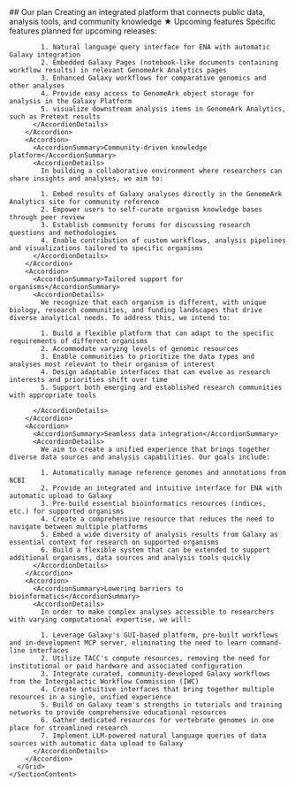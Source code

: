 <Section border>
  <SectionLayout paired>
    <SectionHeadline paired>
      ## Our plan
      <SubHeadline>
        Creating an integrated platform that connects public data, analysis tools, and community knowledge
      </SubHeadline>
    </SectionHeadline>
    <SectionContent paired>
      <Grid gridSx={{ gap: 4 }}>
        <Accordion>
          <AccordionSummary>★ Upcoming features</AccordionSummary>
          <AccordionDetails>
            Specific features planned for upcoming releases:

            1. Natural language query interface for ENA with automatic Galaxy integration
            2. Embedded Galaxy Pages (notebook-like documents containing workflow results) in relevant GenomeArk Analytics pages
            3. Enhanced Galaxy workflows for comparative genomics and other analyses
            4. Provide easy access to GenomeArk object storage for analysis in the Galaxy Platform
            5. visualize downstream analysis items in GenomeArk Analytics, such as Pretext results
          </AccordionDetails>
        </Accordion>
        <Accordion>
          <AccordionSummary>Community-driven knowledge platform</AccordionSummary>
          <AccordionDetails>
            In building a collaborative environment where researchers can share insights and analyses, we aim to:

            1. Embed results of Galaxy analyses directly in the GenomeArk Analytics site for community reference
            2. Empower users to self-curate organism knowledge bases through peer review
            3. Establish community forums for discussing research questions and methodologies
            4. Enable contribution of custom workflows, analysis pipelines and visualizations tailored to specific organisms
          </AccordionDetails>
        </Accordion>
        <Accordion>
          <AccordionSummary>Tailored support for organisms</AccordionSummary>
          <AccordionDetails>
            We recognize that each organism is different, with unique biology, research communities, and funding landscapes that drive diverse analytical needs. To address this, we intend to:

            1. Build a flexible platform that can adapt to the specific requirements of different organisms
            2. Accommodate varying levels of genomic resources
            3. Enable communities to prioritize the data types and analyses most relevant to their organism of interest
            4. Design adaptable interfaces that can evolve as research interests and priorities shift over time
            5. Support both emerging and established research communities with appropriate tools

          </AccordionDetails>
        </Accordion>
        <Accordion>
          <AccordionSummary>Seamless data integration</AccordionSummary>
          <AccordionDetails>
            We aim to create a unified experience that brings together diverse data sources and analysis capabilities. Our goals include:

            1. Automatically manage reference genomes and annotations from NCBI
            2. Provide an integrated and intuitive interface for ENA with automatic upload to Galaxy
            3. Pre-build essential bioinformatics resources (indices, etc.) for supported organisms
            4. Create a comprehensive resource that reduces the need to navigate between multiple platforms
            5. Embed a wide diversity of analysis results from Galaxy as essential context for research on supported organisms
            6. Build a flexible system that can be extended to support additional organisms, data sources and analysis tools quickly
          </AccordionDetails>
        </Accordion>
        <Accordion>
          <AccordionSummary>Lowering barriers to bioinformatics</AccordionSummary>
          <AccordionDetails>
            In order to make complex analyses accessible to researchers with varying computational expertise, we will:

            1. Leverage Galaxy's GUI-based platform, pre-built workflows and in-development MCP server, eliminating the need to learn command-line interfaces
            2. Utilize TACC's compute resources, removing the need for institutional or paid hardware and associated configuration
            3. Integrate curated, community-developed Galaxy workflows from the Intergalactic Workflow Commission (IWC)
            4. Create intuitive interfaces that bring together multiple resources in a single, unified experience
            5. Build on Galaxy team's strengths in tutorials and training networks to provide comprehensive educational resources
            6. Gather dedicated resources for vertebrate genomes in one place for streamlined research
            7. Implement LLM-powered natural language queries of data sources with automatic data upload to Galaxy
          </AccordionDetails>
        </Accordion>
      </Grid>
    </SectionContent>

  </SectionLayout>
</Section>

